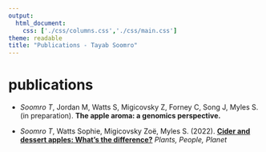 ```yaml
---
output:
  html_document:
    css: ['./css/columns.css','./css/main.css']
theme: readable
title: "Publications - Tayab Soomro"
---
```


# publications

- *Soomro T*, Jordan M, Watts S, Migicovsky Z, Forney C, Song J, Myles S. (in preparation). **The apple aroma: a genomics perspective.**

- *Soomro T*, Watts Sophie, Migicovsky Zoë, Myles S. (2022). [**Cider and dessert apples: What's the difference?**](https://nph.onlinelibrary.wiley.com/doi/full/10.1002/ppp3.10284) *Plants, People, Planet*





